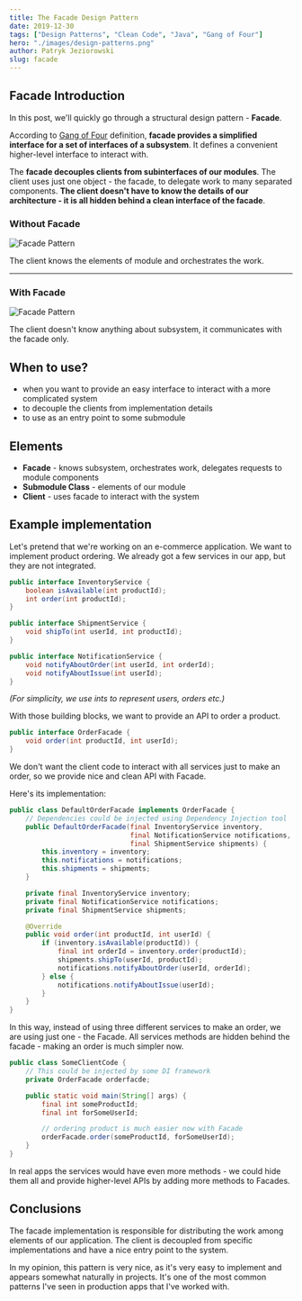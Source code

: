 ```yaml
---
title: The Facade Design Pattern
date: 2019-12-30
tags: ["Design Patterns", "Clean Code", "Java", "Gang of Four"]
hero: "./images/design-patterns.png"
author: Patryk Jeziorowski
slug: facade
---
```

## Facade Introduction
In this post, we'll quickly go through a structural design pattern - **Facade**.

According to [Gang of Four](https://en.wikipedia.org/wiki/Design_Patterns) definition, **facade provides a simplified interface for a set of interfaces of a subsystem**. It defines a convenient higher-level interface to interact with.

The **facade decouples clients from subinterfaces of our modules**. The client uses just one object - the facade, to delegate work to many separated components. **The client doesn't have to know the details of our architecture - it is all hidden behind a clean interface of the facade**.

### Without Facade

![Facade Pattern](./images/facadeless.jpg)

The client knows the elements of module and orchestrates the work.

---
### With Facade

![Facade Pattern](./images/facade.jpg)

The client doesn't know anything about subsystem, it communicates with the facade only.

## When to use?
- when you want to provide an easy interface to interact with a more complicated system
- to decouple the clients from implementation details
- to use as an entry point to some submodule




## Elements
- **Facade** - knows subsystem, orchestrates work, delegates requests to module components
- **Submodule Class** - elements of our module
- **Client** - uses facade to interact with the system

## Example implementation
Let's pretend that we're working on an e-commerce application. We want to implement product ordering.
We already got a few services in our app, but they are not integrated.

```java {1,3}
public interface InventoryService {
    boolean isAvailable(int productId);
    int order(int productId);
}

public interface ShipmentService {
    void shipTo(int userId, int productId);
}

public interface NotificationService {
    void notifyAboutOrder(int userId, int orderId);
    void notifyAboutIssue(int userId);
}
```
*(For simplicity, we use ints to represent users, orders etc.)*

With those building blocks, we want to provide an API to order a product.

```java
public interface OrderFacade {
    void order(int productId, int userId);
}
```

We don't want the client code to interact with all services just to make an order, so we provide nice and clean API with Facade.

Here's its implementation:
```java
public class DefaultOrderFacade implements OrderFacade {
    // Dependencies could be injected using Dependency Injection tool
    public DefaultOrderFacade(final InventoryService inventory, 
                              final NotificationService notifications, 
                              final ShipmentService shipments) {
        this.inventory = inventory;
        this.notifications = notifications;
        this.shipments = shipments;
    }

    private final InventoryService inventory;
    private final NotificationService notifications;
    private final ShipmentService shipments;

    @Override
    public void order(int productId, int userId) {
        if (inventory.isAvailable(productId)) {
            final int orderId = inventory.order(productId);
            shipments.shipTo(userId, productId);
            notifications.notifyAboutOrder(userId, orderId);
        } else {
            notifications.notifyAboutIssue(userId);
        }
    }
}
```

In this way, instead of using three different services to make an order, we are using just one - the Facade.
All services methods are hidden behind the facade - making an order is much simpler now.

```java
public class SomeClientCode {
    // This could be injected by some DI framework
    private OrderFacade orderfacde;

    public static void main(String[] args) {
        final int someProductId;
        final int forSomeUserId;

        // ordering product is much easier now with Facade
        orderFacade.order(someProductId, forSomeUserId);
    }
}
```

In real apps the services would have even more methods - we could hide them all and provide higher-level APIs
by adding more methods to Facades.

## Conclusions
The facade implementation is responsible for distributing the work among elements of our application.
The client is decoupled from specific implementations and have a nice entry point to the system.

In my opinion, this pattern is very nice, as it's very easy to implement and appears somewhat naturally in projects.
It's one of the most common patterns I've seen in production apps that I've worked with.